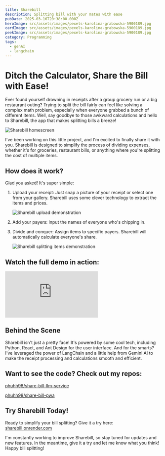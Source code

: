 ```yaml
---
title: Sharebill
description: Splitting bill with your mates with ease
pubDate: 2025-03-16T20:38:00.000Z
heroImage: src/assets/images/pexels-karolina-grabowska-5900189.jpg
cardImage: src/assets/images/pexels-karolina-grabowska-5900189.jpg
peekImage: src/assets/images/pexels-karolina-grabowska-5900189.jpg
category: Programming
tags:
  - genAI
  - langchain
---
```

# Ditch the Calculator, Share the Bill with Ease!

Ever found yourself drowning in receipts after a group grocery run or a big restaurant outing? Trying to split the bill fairly can feel like solving a complex math problem, especially when everyone grabbed a bunch of different items. Well, say goodbye to those awkward calculations and hello to Sharebill, the app that makes splitting bills a breeze!

![Sharebill homescreen](src/assets/images/sharebill-upload.png "Sharebill homescreen")

I've been working on this little project, and I'm excited to finally share it with you. Sharebill is designed to simplify the process of dividing expenses, whether it's for groceries, restaurant bills, or anything where you're splitting the cost of multiple items.

## How does it work?

Glad you asked! It's super simple:

1. Upload your receipt: Just snap a picture of your receipt or select one from your gallery. Sharebill uses some clever technology to extract the items and prices.

   ![Sharebill upload demonstration](src/assets/images/sharebill-upload-to-list.gif "Sharebill upload demonstration")
2. Add your payers: Input the names of everyone who's chipping in.
3. Divide and conquer: Assign items to specific payers. Sharebill will automatically calculate everyone's share.

   ![Sharebill splitting items demonstration](src/assets/images/sharebill-gif.gif "Sharebill splitting items demonstration")

## Watch the full demo in action:

<Iframe allow="accelerometer; autoplay; clipboard-write; encrypted-media; gyroscope; picture-in-picture; web-share"   allowfullscreen   frameborder="0"   referrerpolicy="strict-origin-when-cross-origin"   src="https://www.youtube.com/embed/UTagmB29_e0?si=0xwpjSMGqZ2X6U1c"   title="YouTube video player"></Iframe>

## Behind the Scene

Sharebill isn't just a pretty face! It's powered by some cool tech, including Python, React, and Ant Design for the user interface. And for the smarts? I've leveraged the power of LangChain and a little help from Gemini AI to make the receipt processing and calculations smooth and efficient.

## Want to see the code? Check out my repos:

[phuhh98/share-bill-llm-service](https://github.com/phuhh98/share-bill-llm-service)

[phuhh98/share-bill-pwa](https://github.com/phuhh98/share-bill-pwa)

## Try Sharebill Today!

Ready to simplify your bill splitting? Give it a try here: [sharebill.onrender.com](https://sharebill.onrender.com)

I'm constantly working to improve Sharebill, so stay tuned for updates and new features. In the meantime, give it a try and let me know what you think! Happy bill splitting!
